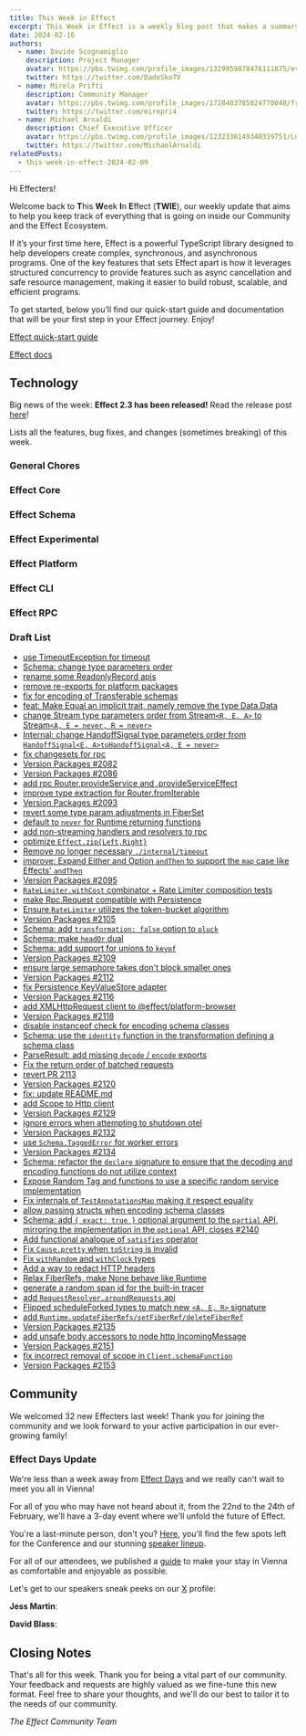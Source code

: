 ```yaml
---
title: This Week in Effect
excerpt: This Week in Effect is a weekly blog post that makes a summary of what happened in the Effect Community and Ecosystem to help you keep track of all the news, features and changes!
date: 2024-02-16
authors:
  - name: Davide Scognamiglio
    description: Project Manager
    avatar: https://pbs.twimg.com/profile_images/1329959878476111875/evHG8VX6_400x400.jpg
    twitter: https://twitter.com/DadeSkoTV
  - name: Mirela Prifti
    description: Community Manager
    avatar: https://pbs.twimg.com/profile_images/1728403785024770048/frKphayT_400x400.jpg
    twitter: https://twitter.com/mirepri4
  - name: Michael Arnaldi
    description: Chief Executive Officer
    avatar: https://pbs.twimg.com/profile_images/1232338149340319751/Ln9nNWyk_400x400.jpg
    twitter: https://twitter.com/MichaelArnaldi
relatedPosts:
  - this-week-in-effect-2024-02-09
---
```


Hi Effecters! 

Welcome back to **T**his **W**eek **I**n **E**ffect (**TWIE**), our weekly update that aims to help you keep track of everything that is going on inside our Community and the Effect Ecosystem.

If it’s your first time here, Effect is a powerful TypeScript library designed to help developers create complex, synchronous, and asynchronous programs. One of the key features that sets Effect apart is how it leverages structured concurrency to provide features such as async cancellation and safe resource management, making it easier to build robust, scalable, and efficient programs.

To get started, below you’ll find our quick-start guide and documentation that will be your first step in your Effect journey. Enjoy!

[Effect quick-start guide](/docs/quickstart)

[Effect docs](/docs/introduction)


## Technology

Big news of the week: **Effect 2.3 has been released!** 
Read the release post [here](https://effect.website/blog/release-2.3)!

Lists all the features, bug fixes, and changes (sometimes breaking) of this week.

### General Chores


### Effect Core


### Effect Schema


### Effect Experimental


### Effect Platform


### Effect CLI


### Effect RPC


### Draft List
+ [use TimeoutException for timeout](https://github.com/Effect-TS/effect/pull/1995)
+ [Schema: change type parameters order](https://github.com/Effect-TS/effect/pull/2026)
+ [rename some ReadonlyRecord apis](https://github.com/Effect-TS/effect/pull/2024)
+ [remove re-exports for platform packages](https://github.com/Effect-TS/effect/pull/2025)
+ [fix for encoding of Transferable schemas](https://github.com/Effect-TS/effect/pull/2027)
+ [feat: Make Equal an implicit trait, namely remove the type Data.Data](https://github.com/Effect-TS/effect/pull/2023)
+ [change Stream type parameters order from Stream`<R, E, A>` to Stream`<A, E = never, R = never>`](https://github.com/Effect-TS/effect/pull/2036)
+ [Internal: change HandoffSignal type parameters order from `HandoffSignal<E, A>toHandoffSignal<A, E = never>`](https://github.com/Effect-TS/effect/pull/2070)
+ [fix changesets for rpc](https://github.com/Effect-TS/effect/pull/2081)
+ [Version Packages #2082](https://github.com/Effect-TS/effect/pull/2082)
+ [Version Packages #2086](https://github.com/Effect-TS/effect/pull/2086)
+ [add rpc Router.provideService and .provideServiceEffect](https://github.com/Effect-TS/effect/pull/2092)
+ [improve type extraction for Router.fromIterable](https://github.com/Effect-TS/effect/pull/2091)
+ [Version Packages #2093](https://github.com/Effect-TS/effect/pull/2093)
+ [revert some type param adjustments in FiberSet](https://github.com/Effect-TS/effect/pull/2094)
+ [default to `never` for Runtime returning functions](https://github.com/Effect-TS/effect/pull/2096)
+ [add non-streaming handlers and resolvers to rpc](https://github.com/Effect-TS/effect/pull/2100)
+ [optimize `Effect.zip{Left,Right}`](https://github.com/Effect-TS/effect/pull/2099)
+ [Remove no longer necessary `./internal/timeout`](https://github.com/Effect-TS/effect/pull/2098)
+ [improve: Expand Either and Option `andThen` to support the `map` case like Effects' `andThen`](https://github.com/Effect-TS/effect/pull/2103)
+ [Version Packages #2095](https://github.com/Effect-TS/effect/pull/2095)
+ [`RateLimiter.withCost` combinator + Rate Limiter composition tests](https://github.com/Effect-TS/effect/pull/2090)
+ [make Rpc.Request compatible with Persistence](https://github.com/Effect-TS/effect/pull/2106)
+ [Ensure `RateLimiter` utilizes the token-bucket algorithm](https://github.com/Effect-TS/effect/pull/2097)
+ [Version Packages #2105](https://github.com/Effect-TS/effect/pull/2105)
+ [Schema: add `transformation: false` option to `pluck`](https://github.com/Effect-TS/effect/pull/2108)
+ [Schema: make `headOr` dual](https://github.com/Effect-TS/effect/pull/2110)
+ [Schema: add support for unions to `keyof`](https://github.com/Effect-TS/effect/pull/2111)
+ [Version Packages #2109](https://github.com/Effect-TS/effect/pull/2109)
+ [ensure large semaphore takes don't block smaller ones](https://github.com/Effect-TS/effect/pull/2107)
+ [Version Packages #2112](https://github.com/Effect-TS/effect/pull/2112)
+ [fix Persistence KeyValueStore adapter](https://github.com/Effect-TS/effect/pull/2115)
+ [Version Packages #2116](https://github.com/Effect-TS/effect/pull/2116)
+ [add XMLHttpRequest client to @effect/platform-browser](https://github.com/Effect-TS/effect/pull/2117)
+ [Version Packages #2118](https://github.com/Effect-TS/effect/pull/2118)
+ [disable instanceof check for encoding schema classes](https://github.com/Effect-TS/effect/pull/2113)
+ [Schema: use the `identity` function in the transformation defining a schema class](https://github.com/Effect-TS/effect/pull/2121)
+ [ParseResult: add missing `decode` / `encode` exports](https://github.com/Effect-TS/effect/pull/2124)
+ [Fix the return order of batched requests](https://github.com/Effect-TS/effect/pull/2114)
+ [revert PR 2113](https://github.com/Effect-TS/effect/pull/2126)
+ [Version Packages #2120](https://github.com/Effect-TS/effect/pull/2120)
+ [fix: update README.md](https://github.com/Effect-TS/effect/pull/2125)
+ [add Scope to Http client](https://github.com/Effect-TS/effect/pull/2119)
+ [Version Packages #2129](https://github.com/Effect-TS/effect/pull/2129)
+ [ignore errors when attempting to shutdown otel](https://github.com/Effect-TS/effect/pull/2131)
+ [Version Packages #2132](https://github.com/Effect-TS/effect/pull/2132)
+ [use `Schema.TaggedError` for worker errors](https://github.com/Effect-TS/effect/pull/2133)
+ [Version Packages #2134](https://github.com/Effect-TS/effect/pull/2134)
+ [Schema: refactor the `declare` signature to ensure that the decoding and encoding functions do not utilize context](https://github.com/Effect-TS/effect/pull/2123)
+ [Expose Random Tag and functions to use a specific random service implementation](https://github.com/Effect-TS/effect/pull/2137)
+ [Fix internals of `TestAnnotationsMap` making it respect equality](https://github.com/Effect-TS/effect/pull/2138)
+ [allow passing structs when encoding schema classes](https://github.com/Effect-TS/effect/pull/2128)
+ [Schema: add `{ exact: true }` optional argument to the `partial` API, mirroring the implementation in the `optional` API, closes #2140](https://github.com/Effect-TS/effect/pull/2141)
+ [Add functional analogue of `satisfies` operator](https://github.com/Effect-TS/effect/pull/2080)
+ [Fix `Cause.pretty` when `toString` is invalid](https://github.com/Effect-TS/effect/pull/2143)
+ [Fix `withRandom` and `withClock` types](https://github.com/Effect-TS/effect/pull/2144)
+ [Add a way to redact HTTP headers](https://github.com/Effect-TS/effect/pull/2122)
+ [Relax FiberRefs, make None behave like Runtime](https://github.com/Effect-TS/effect/pull/2139)
+ [generate a random span id for the built-in tracer](https://github.com/Effect-TS/effect/pull/2147)
+ [add `RequestResolver.aroundRequests` api](https://github.com/Effect-TS/effect/pull/2145)
+ [Flipped scheduleForked types to match new `<A, E, R>` signature](https://github.com/Effect-TS/effect/pull/2148)
+ [add `Runtime.updateFiberRefs/setFiberRef/deleteFiberRef`](https://github.com/Effect-TS/effect/pull/2149)
+ [Version Packages #2135](https://github.com/Effect-TS/effect/pull/2135)
+ [add unsafe body accessors to node http IncomingMessage](https://github.com/Effect-TS/effect/pull/2150)
+ [Version Packages #2151](https://github.com/Effect-TS/effect/pull/2151)
+ [fix incorrect removal of scope in `Client.schemaFunction`](https://github.com/Effect-TS/effect/pull/2152)
+ [Version Packages #2153](https://github.com/Effect-TS/effect/pull/2153)

## Community

We welcomed 32 new Effecters last week! Thank you for joining the community and we look forward to your active participation in our ever-growing family!

### Effect Days Update

We're less than a week away from [Effect Days](/events/effect-days) and we really can't wait to meet you all in Vienna! 

For all of you who may have not heard about it, from the 22nd to the 24th of February, we'll have a 3-day event where we'll unfold the future of Effect.

You're a last-minute person, don't you? [Here](/events/effect-days#ticket), you'll find the few spots left for the Conference and our stunning [speaker lineup](/events/effect-days#speakers).

For all of our attendees, we published a [guide](https://effect.website/events/effect-days/vienna-travel-guide) to make your stay in Vienna as comfortable and enjoyable as possible.

Let's get to our speakers sneak peeks on our [X](https://twitter.com/EffectTS_) profile: 

**Jess Martin**:

<Tweet id="1757011672147824734" />

**David Blass**:

<Tweet id="1757742770637160854" />



## Closing Notes

That's all for this week. Thank you for being a vital part of our community. Your feedback and requests are highly valued as we fine-tune this new format. Feel free to share your thoughts, and we'll do our best to tailor it to the needs of our community.

_The Effect Community Team_
